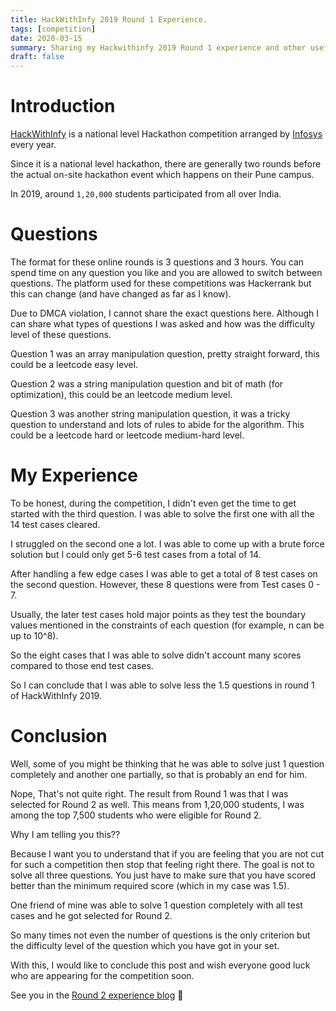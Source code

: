 ```yaml
---
title: HackWithInfy 2019 Round 1 Experience.
tags: [competition]
date: 2020-03-15
summary: Sharing my Hackwithinfy 2019 Round 1 experience and other useful tips.
draft: false
---
```


# Introduction

[HackWithInfy](https://www.infosys.com/careers/hackwithinfy.html) is a national level Hackathon competition arranged by [Infosys](https://www.infosys.com/) every year.

Since it is a national level hackathon, there are generally two rounds before the actual on-site hackathon event which happens on their Pune campus.

In 2019, around `1,20,000` students participated from all over India.

# Questions

The format for these online rounds is 3 questions and 3 hours. You can spend time on any question you like and you are allowed to switch between questions. The platform used for these competitions was Hackerrank but this can change (and have changed as far as I know).

<Callout type="warning" title="DMCA Content">
  Due to DMCA violation, I cannot share the exact questions here. Although I can share what types of questions I was
  asked and how was the difficulty level of these questions.
</Callout>

Question 1 was an array manipulation question, pretty straight forward, this could be a leetcode easy level.

Question 2 was a string manipulation question and bit of math (for optimization), this could be an leetcode medium level.

Question 3 was another string manipulation question, it was a tricky question to understand and lots of rules to abide for the algorithm. This could be a leetcode hard or leetcode medium-hard level.

# My Experience

To be honest, during the competition, I didn't even get the time to get started with the third question. I was able to solve the first one with all the 14 test cases cleared.

I struggled on the second one a lot. I was able to come up with a brute force solution but I could only get 5-6 test cases from a total of 14.

After handling a few edge cases I was able to get a total of 8 test cases on the second question. However, these 8 questions were from Test cases 0 - 7.

Usually, the later test cases hold major points as they test the boundary values mentioned in the constraints of each question (for example, n can be up to 10^8).

So the eight cases that I was able to solve didn't account many scores compared to those end test cases.

So I can conclude that I was able to solve less the 1.5 questions in round 1 of HackWithInfy 2019.

# Conclusion

Well, some of you might be thinking that he was able to solve just 1 question completely and another one partially, so that is probably an end for him.

Nope, That's not quite right. The result from Round 1 was that I was selected for Round 2 as well. This means from 1,20,000 students, I was among the top 7,500 students who were eligible for Round 2.

Why I am telling you this??

Because I want you to understand that if you are feeling that you are not cut for such a competition then stop that feeling right there. The goal is not to solve all three questions. You just have to make sure that you have scored better than the minimum required score (which in my case was 1.5).

One friend of mine was able to solve 1 question completely with all test cases and he got selected for Round 2.

So many times not even the number of questions is the only criterion but the difficulty level of the question which you have got in your set.

With this, I would like to conclude this post and wish everyone good luck who are appearing for the competition soon.

See you in the [Round 2 experience blog](/blog/hackwithinfy-round-2-experience/) 👋
